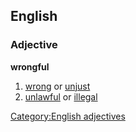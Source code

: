 ==English==
===Adjective===
'''wrongful'''
#[[wrong]] or [[unjust]]
#[[unlawful]] or [[illegal]]
[[Category:English adjectives]]